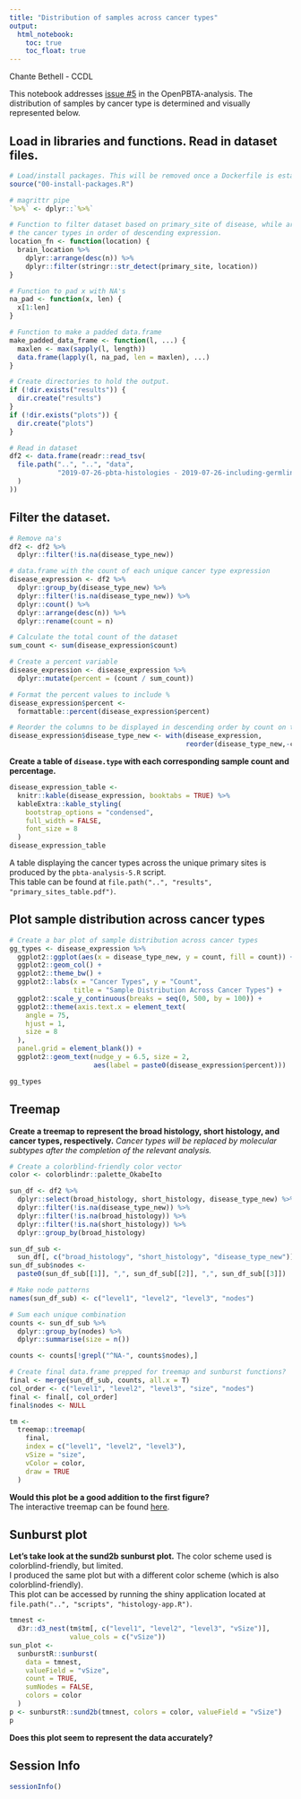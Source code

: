 ```yaml
---
title: "Distribution of samples across cancer types"
output:
  html_notebook: 
    toc: true
    toc_float: true
---
```



Chante Bethell - CCDL 

This notebook addresses [issue #5](https://github.com/AlexsLemonade/OpenPBTA-analysis/issues/5) in the OpenPBTA-analysis. 
The distribution of samples by cancer type is determined and visually represented below. 

## Load in libraries and functions. Read in dataset files.  

```r

# Load/install packages. This will be removed once a Dockerfile is established.
source("00-install-packages.R")

# magrittr pipe
`%>%` <- dplyr::`%>%`

# Function to filter dataset based on primary_site of disease, while arranging
# the cancer types in order of descending expression.
location_fn <- function(location) {
  brain_location %>%
    dplyr::arrange(desc(n)) %>%
    dplyr::filter(stringr::str_detect(primary_site, location))
}

# Function to pad x with NA's
na_pad <- function(x, len) {
  x[1:len]
}

# Function to make a padded data.frame
make_padded_data_frame <- function(l, ...) {
  maxlen <- max(sapply(l, length))
  data.frame(lapply(l, na_pad, len = maxlen), ...)
}

# Create directories to hold the output.
if (!dir.exists("results")) {
  dir.create("results")
}
if (!dir.exists("plots")) {
  dir.create("plots")
}

# Read in dataset
df2 <- data.frame(readr::read_tsv(
  file.path("..", "..", "data",
            "2019-07-26-pbta-histologies - 2019-07-26-including-germline.tsv"
  )
))
```

## Filter the dataset.

```r
# Remove na's
df2 <- df2 %>%
  dplyr::filter(!is.na(disease_type_new))

# data.frame with the count of each unique cancer type expression
disease_expression <- df2 %>%
  dplyr::group_by(disease_type_new) %>%
  dplyr::filter(!is.na(disease_type_new)) %>%
  dplyr::count() %>%
  dplyr::arrange(desc(n)) %>%
  dplyr::rename(count = n)

# Calculate the total count of the dataset
sum_count <- sum(disease_expression$count)

# Create a percent variable
disease_expression <- disease_expression %>%
  dplyr::mutate(percent = (count / sum_count))

# Format the percent values to include %
disease_expression$percent <-
  formattable::percent(disease_expression$percent)

# Reorder the columns to be displayed in descending order by count on the plot
disease_expression$disease_type_new <- with(disease_expression,
                                            reorder(disease_type_new,-count))

```


**Create a table of `disease.type` with each corresponding sample count and percentage.**

```r
disease_expression_table <-
  knitr::kable(disease_expression, booktabs = TRUE) %>%
  kableExtra::kable_styling(
    bootstrap_options = "condensed",
    full_width = FALSE,
    font_size = 8
  )
disease_expression_table  
```


A table displaying the cancer types across the unique primary sites is produced by the `pbta-analysis-5.R` script.   
This table can be found at `file.path("..", "results", "primary_sites_table.pdf")`.



## Plot sample distribution across cancer types

```r
# Create a bar plot of sample distribution across cancer types
gg_types <- disease_expression %>%
  ggplot2::ggplot(aes(x = disease_type_new, y = count, fill = count)) +
  ggplot2::geom_col() +
  ggplot2::theme_bw() +
  ggplot2::labs(x = "Cancer Types", y = "Count",
                title = "Sample Distribution Across Cancer Types") +
  ggplot2::scale_y_continuous(breaks = seq(0, 500, by = 100)) +
  ggplot2::theme(axis.text.x = element_text(
    angle = 75,
    hjust = 1,
    size = 8
  ),
  panel.grid = element_blank()) +
  ggplot2::geom_text(nudge_y = 6.5, size = 2,
                     aes(label = paste0(disease_expression$percent)))

gg_types 
```

## Treemap 

**Create a treemap to represent the broad histology, short histology, and cancer types, respectively.**
*Cancer types will be replaced by molecular subtypes after the completion of the relevant analysis.*

```r
# Create a colorblind-friendly color vector
color <- colorblindr::palette_OkabeIto

sun_df <- df2 %>%
  dplyr::select(broad_histology, short_histology, disease_type_new) %>%
  dplyr::filter(!is.na(disease_type_new)) %>%
  dplyr::filter(!is.na(broad_histology)) %>%
  dplyr::filter(!is.na(short_histology)) %>%
  dplyr::group_by(broad_histology)

sun_df_sub <-
  sun_df[, c("broad_histology", "short_histology", "disease_type_new")]
sun_df_sub$nodes <-
  paste0(sun_df_sub[[1]], ",", sun_df_sub[[2]], ",", sun_df_sub[[3]])

# Make node patterns
names(sun_df_sub) <- c("level1", "level2", "level3", "nodes")

# Sum each unique combination
counts <- sun_df_sub %>%
  dplyr::group_by(nodes) %>%
  dplyr::summarise(size = n())

counts <- counts[!grepl("^NA-", counts$nodes),]

# Create final data.frame prepped for treemap and sunburst functions?
final <- merge(sun_df_sub, counts, all.x = T)
col_order <- c("level1", "level2", "level3", "size", "nodes")
final <- final[, col_order]
final$nodes <- NULL

tm <-
  treemap::treemap(
    final,
    index = c("level1", "level2", "level3"),
    vSize = "size",
    vColor = color,
    draw = TRUE
  )
```
**Would this plot be a good addition to the first figure?**  
The interactive treemap can be found [here](https://cbethell.github.io/histology-pie-data/histology-treemap.html).

## Sunburst plot

**Let's take look at the sund2b sunburst plot.**
The color scheme used is colorblind-friendly, but limited.   
I produced the same plot but with a different color scheme (which is also colorblind-friendly).  
This plot can be accessed by running the shiny application located at `file.path("..", "scripts", "histology-app.R")`.

```r
tmnest <-
  d3r::d3_nest(tm$tm[, c("level1", "level2", "level3", "vSize")],
               value_cols = c("vSize"))
sun_plot <-
  sunburstR::sunburst(
    data = tmnest,
    valueField = "vSize",
    count = TRUE,
    sumNodes = FALSE,
    colors = color
  )
p <- sunburstR::sund2b(tmnest, colors = color, valueField = "vSize")
p
```

**Does this plot seem to represent the data accurately?**

## Session Info 

```r
sessionInfo()
```

